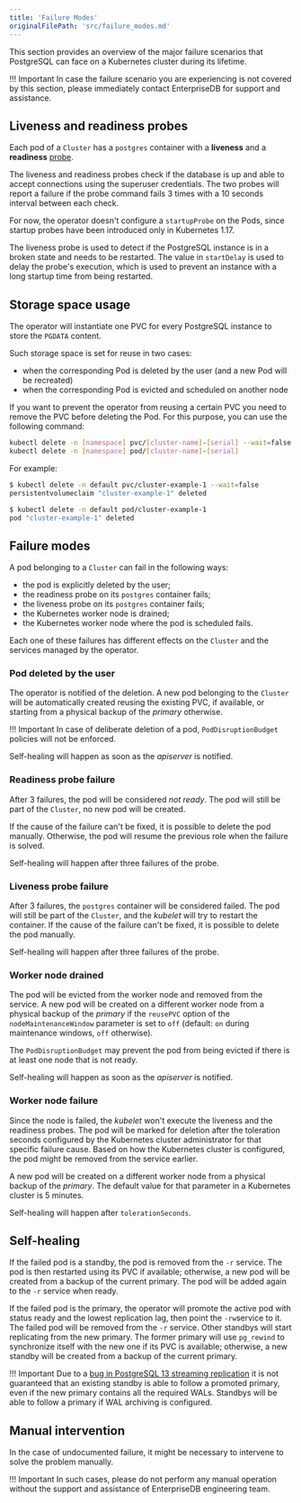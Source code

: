 ```yaml
---
title: 'Failure Modes'
originalFilePath: 'src/failure_modes.md'
---
```



This section provides an overview of the major failure scenarios that
PostgreSQL can face on a Kubernetes cluster during its lifetime.

!!! Important
    In case the failure scenario you are experiencing is not covered by this
    section, please immediately contact EnterpriseDB for support and assistance.

## Liveness and readiness probes

Each pod of a `Cluster` has a `postgres` container with a **liveness**
and a **readiness**
[probe](https://kubernetes.io/docs/concepts/workloads/pods/pod-lifecycle/#container-probes).

The liveness and readiness probes check if the database is up and able to accept
connections using the superuser credentials.
The two probes will report a failure if the probe command fails 3 times with a
10 seconds interval between each check.

For now, the operator doesn't configure a `startupProbe` on the Pods, since
startup probes have been introduced only in Kubernetes 1.17.

The liveness probe is used to detect if the PostgreSQL instance is in a
broken state and needs to be restarted. The value in `startDelay` is used
to delay the probe's execution, which is used to prevent an
instance with a long startup time from being restarted.

## Storage space usage

The operator will instantiate one PVC for every PostgreSQL instance to store the `PGDATA` content.

Such storage space is set for reuse in two cases:

- when the corresponding Pod is deleted by the user (and a new Pod will be recreated)
- when the corresponding Pod is evicted and scheduled on another node

If you want to prevent the operator from reusing a certain PVC you need to
remove the PVC before deleting the Pod. For this purpose, you can use the
following command:

```sh
kubectl delete -n [namespace] pvc/[cluster-name]-[serial] --wait=false
kubectl delete -n [namespace] pod/[cluster-name]-[serial]
```

For example:

```sh
$ kubectl delete -n default pvc/cluster-example-1 --wait=false
persistentvolumeclaim "cluster-example-1" deleted

$ kubectl delete -n default pod/cluster-example-1
pod "cluster-example-1" deleted
```

## Failure modes

A pod belonging to a `Cluster` can fail in the following ways:

* the pod is explicitly deleted by the user;
* the readiness probe on its `postgres` container fails;
* the liveness probe on its `postgres` container fails;
* the Kubernetes worker node is drained;
* the Kubernetes worker node where the pod is scheduled fails.

Each one of these failures has different effects on the `Cluster` and the
services managed by the operator.

### Pod deleted by the user

The operator is notified of the deletion. A new pod belonging to the
`Cluster` will be automatically created reusing the existing PVC, if available,
or starting from a physical backup of the *primary* otherwise.

!!! Important
    In case of deliberate deletion of a pod, `PodDisruptionBudget` policies
    will not be enforced.

Self-healing will happen as soon as the *apiserver* is notified.

### Readiness probe failure

After 3 failures, the pod will be considered *not ready*. The pod will still
be part of the `Cluster`, no new pod will be created.

If the cause of the failure can't be fixed, it is possible to delete the pod
manually. Otherwise, the pod will resume the previous role when the failure
is solved.

Self-healing will happen after three failures of the probe.

### Liveness probe failure

After 3 failures, the `postgres` container will be considered failed. The
pod will still be part of the `Cluster`, and the *kubelet* will try to restart
the container. If the cause of the failure can't be fixed, it is possible
to delete the pod manually.

Self-healing will happen after three failures of the probe.

### Worker node drained

The pod will be evicted from the worker node and removed from the service. A
new pod will be created on a different worker node from a physical backup of the
*primary* if the `reusePVC` option of the `nodeMaintenanceWindow` parameter
is set to `off` (default: `on` during maintenance windows, `off` otherwise).

The `PodDisruptionBudget` may prevent the pod from being evicted if there
is at least one node that is not ready.

Self-healing will happen as soon as the *apiserver* is notified.

### Worker node failure

Since the node is failed, the *kubelet* won't execute the liveness and
the readiness probes. The pod will be marked for deletion after the
toleration seconds configured by the Kubernetes cluster administrator for
that specific failure cause. Based on how the Kubernetes cluster is configured,
the pod might be removed from the service earlier.

A new pod will be created on a different worker node from a physical backup
of the *primary*. The default value for that parameter in a Kubernetes
cluster is 5 minutes.

Self-healing will happen after `tolerationSeconds`.

## Self-healing

If the failed pod is a standby, the pod is removed from the `-r` service.
The pod is then restarted using its PVC if available; otherwise, a new
pod will be created from a backup of the current primary. The pod
will be added again to the `-r` service when ready.

If the failed pod is the primary, the operator will promote the active pod
with status ready and the lowest replication lag, then point the `-rw`service
to it. The failed pod will be removed from the `-r` service.
Other standbys will start replicating from the new primary. The former
primary will use `pg_rewind` to synchronize itself with the new one if its
PVC is available; otherwise, a new standby will be created from a backup of the
current primary.

!!! Important
    Due to a [bug in PostgreSQL 13 streaming replication](https://www.postgresql.org/message-id/flat/20201209.174314.282492377848029776.horikyota.ntt%40gmail.com)
    it is not guaranteed that an existing standby is able to follow a promoted
    primary, even if the new primary contains all the required WALs. Standbys
    will be able to follow a primary if WAL archiving is configured.

## Manual intervention

In the case of undocumented failure, it might be necessary to intervene
to solve the problem manually.

!!! Important
    In such cases, please do not perform any manual operation without the
    support and assistance of EnterpriseDB engineering team.
